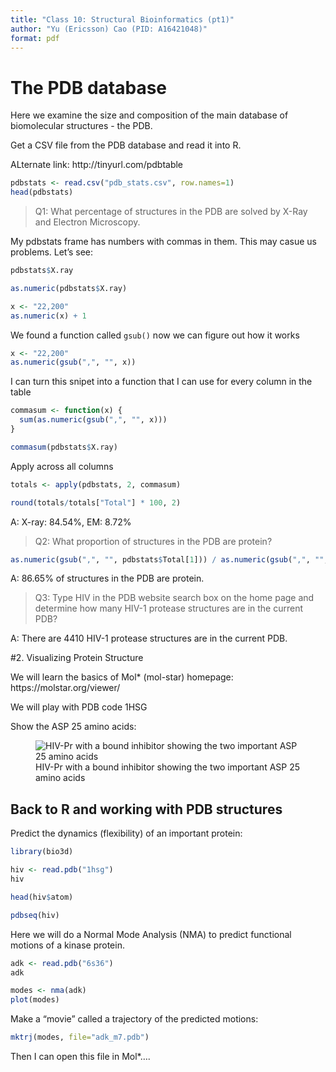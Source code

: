```yaml
---
title: "Class 10: Structural Bioinformatics (pt1)"
author: "Yu (Ericsson) Cao (PID: A16421048)"
format: pdf
---
```


# The PDB database

Here we examine the size and composition of the main database of biomolecular structures - the PDB. 

Get a CSV file from the PDB database and read it into R.

ALternate link: http://tinyurl.com/pdbtable

```r
pdbstats <- read.csv("pdb_stats.csv", row.names=1)
head(pdbstats)
```

> Q1: What percentage of structures in the PDB are solved by X-Ray and Electron Microscopy.

My pdbstats frame has numbers with commas in them. This may casue us problems. Let's see:

```r
pdbstats$X.ray
```

```r
as.numeric(pdbstats$X.ray)
```

```r
x <- "22,200"
as.numeric(x) + 1
```

We found a function called `gsub()` now we can figure out how it works

```r
x <- "22,200"
as.numeric(gsub(",", "", x))
```

I can turn this snipet into a function that I can use for every column in the table

```r
commasum <- function(x) {
  sum(as.numeric(gsub(",", "", x)))
}

commasum(pdbstats$X.ray)
```

Apply across all columns

```r
totals <- apply(pdbstats, 2, commasum)
```

```r
round(totals/totals["Total"] * 100, 2)
```
A: X-ray: 84.54%, EM: 8.72%

> Q2: What proportion of structures in the PDB are protein?

```r
as.numeric(gsub(",", "", pdbstats$Total[1])) / as.numeric(gsub(",", "", totals["Total"]))
```

A: 86.65% of structures in the PDB are protein.

> Q3: Type HIV in the PDB website search box on the home page and determine how many HIV-1 protease structures are in the current PDB?

A: There are 4410 HIV-1 protease structures are in the current PDB.

#2. Visualizing Protein Structure

We will learn the basics of Mol* (mol-star) homepage: https://molstar.org/viewer/

We will play with PDB code 1HSG

Show the ASP 25 amino acids:

![HIV-Pr with a bound inhibitor showing the two important ASP 25 amino acids](1HSG (1).png)




## Back to R and working with PDB structures

Predict the dynamics (flexibility) of an important protein:


```r
library(bio3d)

hiv <- read.pdb("1hsg")
hiv
```



```r
head(hiv$atom)
```

```r
pdbseq(hiv)
```

Here we will do a Normal Mode Analysis (NMA) to predict functional motions of a kinase protein.


```r
adk <- read.pdb("6s36")
adk
```

```r
modes <- nma(adk)
plot(modes)
```

Make a "movie" called a trajectory of the predicted motions:

```r
mktrj(modes, file="adk_m7.pdb")
```

Then I can open this file in Mol*....
